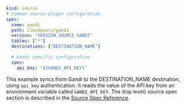 ```yaml copy
kind: source
# Common source-plugin configuration
spec:
  name: gandi
  path: cloudquery/gandi
  version: "VERSION_SOURCE_GANDI"
  tables: ["*"]
  destinations: ["DESTINATION_NAME"]

  # Gandi specific configuration
  spec:
    api_key: "${GANDI_API_KEY}"
```

This example syncs from Gandi to the DESTINATION_NAME destination, using `api_key` authentication. It reads the value of the API key from an environment variable called `GANDI_API_KEY`. The (top level) source spec section is described in the [Source Spec Reference](/docs/reference/source-spec).